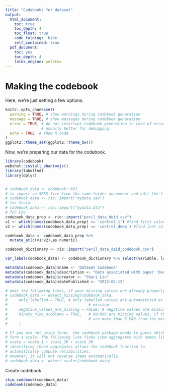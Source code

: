 ```yaml
---
title: "Codebooks for dataset"
output:
  html_document:
    toc: true
    toc_depth: 4
    toc_float: true
    code_folding: 'hide'
    self_contained: true
  pdf_document:
    toc: yes
    toc_depth: 4
    latex_engine: xelatex
---
```


# Making the codebook
Here, we're just setting a few options.

```r
knitr::opts_chunk$set(
  warning = TRUE, # show warnings during codebook generation
  message = TRUE, # show messages during codebook generation
  error = TRUE, # do not interrupt codebook generation in case of errors,
                # usually better for debugging
  echo = TRUE  # show R code
)
ggplot2::theme_set(ggplot2::theme_bw())

```

Now, we're preparing our data for the codebook.

```r
library(codebook)
webshot::install_phantomjs()
library(labelled)
library(dplyr)


# codebook_data <- codebook::bfi
# to import an SPSS file from the same folder uncomment and edit the line below
# codebook_data <- rio::import("mydata.sav")
# for Stata
# codebook_data <- rio::import("mydata.dta")
# for CSV
codebook_data_prep <- rio::import("peril_data_deid.csv") 
v1 <- which(names(codebook_data_prep) == 'control_1') #find first column
v2 <- which(names(codebook_data_prep) == 'control_deep') #find last column

codebook_data <- codebook_data_prep %>%
  mutate_at(c(v1:v2),as.numeric)

codebook_dictionary <- rio::import("peril_data_deid_codebook.csv")

var_label(codebook_data) <- codebook_dictionary %>% select(variable, label) %>% dict_to_list()

metadata(codebook_data)$name <- 'Dataset Codebook'
metadata(codebook_data)$description <- "Data associated with paper 'Dangerous ground: One-year-old infants are sensitive to peril in other agents’ action plans'"
metadata(codebook_data)$creator <- "Shari Liu"
metadata(codebook_data)$datePublished <- "2022-04-12"

# omit the following lines, if your missing values are already properly labelled
# codebook_data <- detect_missing(codebook_data,
#     only_labelled = TRUE, # only labelled values are autodetected as
#                                    # missing
#     negative_values_are_missing = FALSE, # negative values are missing values
#     ninety_nine_problems = TRUE,   # 99/999 are missing values, if they
#                                    # are more than 5 MAD from the median
#     )

# If you are not using formr, the codebook package needs to guess which items
# form a scale. The following line finds item aggregates with names like this:
# scale = scale_1 + scale_2R + scale_3R
# identifying these aggregates allows the codebook function to
# automatically compute reliabilities.
# However, it will not reverse items automatically.
# codebook_data <- detect_scales(codebook_data)
```

Create codebook

```r
skim_codebook(codebook_data)
codebook(codebook_data)
```

